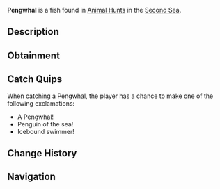 {{FishInfobox
|image          = Pengwhal.png
|rarity         = Limited
|event          = Animal Hunt
|sea            = Second Sea
|location       = [[Animals - Sea 2]]
|sublocation    = 
|sources        = Fishing Rod
|radar_location = 
|prog_speed     = -5
|xp             = 1000
|weather        = Clear
|time           = 
|season         = Winter
|bait           = Squid
|base_weight    = 44
|base_value     = 450
|weight_range   = 29
|base_chance    = 60
|base_resil     = 70
}}
'''Pengwhal''' is a {{Rarity|Limited}} fish found in [[Animal Hunt]]s in the [[Second Sea]].

== Description ==
{{Description|A sleek swimmer with a horned snout, waddling through icy seas.|Bestiary Entry}}

== Obtainment ==
{{Description|It spears the chill where snow dusts the waves.|Bestiary Hint}}
{{Fish Availability|
Animal Hunt/Second Sea
|top_rods      = 
Firefly Rod\155549.92\189661.86;
Adventurer's Rod\147025.57\155355.49;
Brick Built Rod\134536.61\141276.07;
Trident Rod\129550.51\127996.88;
Wildflower Rod\128402.2\127971.47;
Long Rod\119910.51\119910.51;
Astralhook Rod\122315.48\135062.5;
Merchant Rod\119016.85\134290.98;
Fischer's Rod\105590.37\103349.62;
Plastic Rod\99237.3\102910.93;
Free Spirit Rod\123934.47\104858.55;
Verdant Shear Rod\119425.5\117993.3;
Blazebringer Rod\114391.45\107617.73;
No-Life Rod\109672.18\108341.94;
Seraphic Rod\104418.21\103165.98;
Challenger's Rod\102840.26\101263.91;
Rod Of The Forgotten Fang\99830.31\97573.04;
Depthseeker Rod\99608.11\99608.11;
Avalanche Rod\98634.35\98634.35;
Volcanic Rod\98218.77\97894.32;
Rod Of The Depths\98167.05\95453.64;
Zeus Rod\97784.44\97461.43;
Rod Of The Exalted One\96829.48\82262.5;
Ethereal Prism Rod\95840.1\61911.36;
Steady Rod\80566.68\80566.68
|recommended   = Free Spirit Rod
}}

== Catch Quips ==
When catching a Pengwhal, the player has a chance to make one of the following exclamations:
* A Pengwhal!
* Penguin of the sea!
* Icebound swimmer!

== Change History ==
{{Change History|{{subst:Current Version}}}}

== Navigation ==
{{Fish Navbox|Animals - Sea 2}}